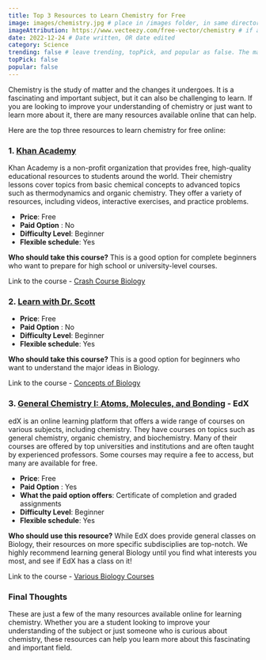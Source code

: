 ```yaml
---
title: Top 3 Resources to Learn Chemistry for Free
image: images/chemistry.jpg # place in /images folder, in same directory
imageAttribution: https://www.vecteezy.com/free-vector/chemistry # if attribution needed, put link to source
date: 2022-12-24 # Date written, OR date edited
category: Science
trending: false # leave trending, topPick, and popular as false. The maintainers typically decide this :)
topPick: false
popular: false
---
```


Chemistry is the study of matter and the changes it undergoes. It is a fascinating and important subject, but it can also be challenging to learn. If you are looking to improve your understanding of chemistry or just want to learn more about it, there are many resources available online that can help. 

Here are the top three resources to learn chemistry for free online:

### 1. [Khan Academy](https://www.khanacademy.org/science/ap-chemistry-beta)

Khan Academy is a non-profit organization that provides free, high-quality educational resources to students around the world. Their chemistry lessons cover topics from basic chemical concepts to advanced topics such as thermodynamics and organic chemistry. They offer a variety of resources, including videos, interactive exercises, and practice problems.

- **Price**: Free
- **Paid Option** : No
- **Difficulty Level**: Beginner
- **Flexible schedule**: Yes

**Who should take this course?** This is a good option for complete beginners who want to prepare for high school or university-level courses.

Link to the course - [Crash Course Biology](https://www.youtube.com/watch?v=QnQe0xW_JY4&list=PL3EED4C1D684D3ADF)

### 2. [Learn with Dr. Scott](https://learnwithdrscott.com/course/free-basic-chemistry/)


- **Price**: Free
- **Paid Option** : No
- **Difficulty Level**: Beginner
- **Flexible schedule**: Yes

**Who should take this course?** This is a good option for beginners who want to understand the major ideas in Biology.

Link to the course - [Concepts of Biology](https://openstax.org/details/books/concepts-biology)

### 3. [General Chemistry I: Atoms, Molecules, and Bonding](https://www.edx.org/course/atoms-molecules-and-bonding) - EdX

edX is an online learning platform that offers a wide range of courses on various subjects, including chemistry. They have courses on topics such as general chemistry, organic chemistry, and biochemistry. Many of their courses are offered by top universities and institutions and are often taught by experienced professors. Some courses may require a fee to access, but many are available for free.

- **Price**: Free
- **Paid Option** : Yes
- **What the paid option offers**: Certificate of completion and graded assignments
- **Difficulty Level**: Beginner
- **Flexible schedule**: Yes

**Who should use this resource?** While EdX does provide general classes on Biology, their resources on more specific subdisciplies are top-notch. We highly recommend learning general Biology until you find what interests you most, and see if EdX has a class on it!

Link to the course - [Various Biology Courses](https://www.edx.org/learn/biology)

### Final Thoughts

These are just a few of the many resources available online for learning chemistry. Whether you are a student looking to improve your understanding of the subject or just someone who is curious about chemistry, these resources can help you learn more about this fascinating and important field.
